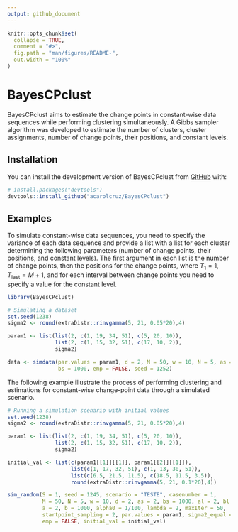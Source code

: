 ```yaml
---
output: github_document
---
```


<!-- README.md is generated from README.Rmd. Please edit that file -->

```r
knitr::opts_chunk$set(
  collapse = TRUE,
  comment = "#>",
  fig.path = "man/figures/README-",
  out.width = "100%"
)
```

# BayesCPclust

<!-- badges: start -->
<!-- badges: end -->

BayesCPclust aims to estimate the change points in constant-wise data sequences while performing clustering simultaneously. A Gibbs sampler algorithm was developed to estimate the number of clusters, cluster assignments, number of change points, their positions, and constant levels.

## Installation

You can install the development version of BayesCPclust from [GitHub](https://github.com/) with:
      
``` r
# install.packages("devtools")
devtools::install_github("acarolcruz/BayesCPclust")
```

## Examples

To simulate constant-wise data sequences, you need to specify the variance of each data sequence and provide a list with a list for each cluster determining the following parameters (number of change points, their positions, and constant levels). The first argument in each list is the number of change points, then the positions for the change points, where $T_1 = 1, T_\text{last} = M + 1$, and for each interval between change points you need to specify a value for the constant level. 

```r
library(BayesCPclust)

# Simulating a dataset
set.seed(1238)
sigma2 <- round(extraDistr::rinvgamma(5, 21, 0.05*20),4)

param1 <- list(list(2, c(1, 19, 34, 51), c(5, 20, 10)), 
               list(2, c(1, 15, 32, 51), c(17, 10, 2)),
               sigma2)

data <- simdata(par.values = param1, d = 2, M = 50, w = 10, N = 5, as = 2,
                bs = 1000, emp = FALSE, seed = 1252)

```

The following example illustrate the process of performing clustering and estimations for constant-wise change-point data through a simulated scenario.

```r
# Running a simulation scenario with initial values
set.seed(1238)
sigma2 <- round(extraDistr::rinvgamma(5, 21, 0.05*20),4)

param1 <- list(list(2, c(1, 19, 34, 51), c(5, 20, 10)),
               list(2, c(1, 15, 32, 51), c(17, 10, 2)),
               sigma2)

initial_val <- list(c(param1[[1]][[1]], param1[[2]][[1]]),
                    list(c(1, 17, 32, 51), c(1, 13, 30, 51)),
                    list(c(6.5, 21.5, 11.5), c(18.5, 11.5, 3.5)),
                    round(extraDistr::rinvgamma(5, 21, 0.1*20),4))

sim_random(S = 1, seed = 1245, scenario = "TESTE", casenumber = 1,
           M = 50, N = 5, w = 10, d = 2, as = 2, bs = 1000, al = 2, bl = 1000,
           a = 2, b = 1000, alpha0 = 1/100, lambda = 2, maxIter = 50,
           startpoint_sampling = 2, par.values = param1, sigma2_equal = FALSE,
           emp = FALSE, initial_val = initial_val)
```


